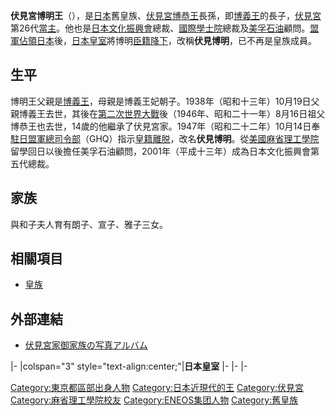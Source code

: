 {{東亞男性歷史人物
|名稱 =伏見宮博明王<br />伏見博明
|身份 =日本王 (日本)→[[臣籍降下|臣籍降下]]
|國家 =[[大日本帝國|大日本帝國]]
|時代 =[[大正時代|大正時代]]、[[昭和時代|昭和時代]]、[[平成時代|平成時代]]
|姓 =（無）→伏見
|名 =博明
|封爵 =王
|宮號1 =[[伏見宮|伏見宮]]
|出生日期 ={{birth date and age|1932|1|26|}}
|出生地點 =[[日本|日本]][[東京|東京]]
|逝世年 =
|逝世地 =
|父親 =[[博義王|博義王]]
|母親 =博義王妃朝子
|妻 =吉川和子
|女 = 朗子<br />宣子<br />雅子
|經歷 = 日本文化振興會總裁<br />[[美孚石油|美孚石油]]顧問
}}
{{japanese|japanese=伏見宮博明王|kana=ふしみのみや ひろあきおう|romaji=Fushiminomiya Hiroaki-ō}}
'''伏見宮博明王'''（{{bd|1932年|1月26日|}}），是[[日本|日本]]舊皇族、[[伏見宮博恭王|伏見宮博恭王]]長孫，即[[博義王|博義王]]的長子，[[伏見宮|伏見宮]]第26代[[當主|當主]]。他也是[[日本文化振興會|日本文化振興會]]總裁、[[國際學士院|國際學士院]]總裁及[[美孚石油|美孚石油]]顧問。[[盟軍佔領日本|盟軍佔領日本]]後，[[日本皇室|日本皇室]]將博明[[臣籍降下|臣籍降下]]，改稱'''伏見博明'''，已不再是皇族成員。

==生平==
博明王父親是[[博義王|博義王]]，母親是博義王妃朝子。1938年（昭和十三年）10月19日父親博義王去世，其後在[[第二次世界大戰|第二次世界大戰]]後（1946年、昭和二十一年）8月16日祖父博恭王也去世，14歲的他繼承了伏見宮家。1947年（昭和二十二年）10月14日奉[[駐日盟軍總司令部|駐日盟軍總司令部]]（GHQ）指示[[皇籍離脱|皇籍離脱]]，改名'''伏見博明'''。從[[美國|美國]][[麻省理工學院|麻省理工學院]]留學回日以後擔任美孚石油顧問，2001年（平成十三年）成為日本文化振興會第五代總裁。

==家族==
與和子夫人育有朗子、宣子、雅子三女。

==相關項目==
*[[皇族|皇族]]

== 外部連結 ==
*[http://miyake.yaekumo.com/Fushimi.html 伏見宮家御家族の写真アルバム] {{Wayback|url=http://miyake.yaekumo.com/Fushimi.html |date=20190915211956 }}

{{start box|width=auto}}
{{s-roy}}
|-
|colspan="3" style="text-align:center;"|'''日本皇室'''
|-
{{s-before|[[伏見宮博恭王|博恭王]]}}
{{s-title|[[伏見宮|伏見宮]]當主|1946年8月3日－1947年10月14日}}
{{s-none|[[皇籍離脱|皇籍離脱]]}}
|-
{{s-pre}}
|-
{{s-none|無}}
{{s-title|伏見家當主|1947年10月14日－}}
{{s-none|現任}}
{{end box}}

{{伏見宮}}
{{DEFAULTSORT:Fushimi Hiroaki, Prince}}
[[Category:東京都區部出身人物|Category:東京都區部出身人物]]
[[Category:日本近現代的王|Category:日本近現代的王]]
[[Category:伏見宮|Category:伏見宮]]
[[Category:麻省理工學院校友|Category:麻省理工學院校友]]
[[Category:ENEOS集团人物|Category:ENEOS集团人物]]
[[Category:舊皇族|Category:舊皇族]]